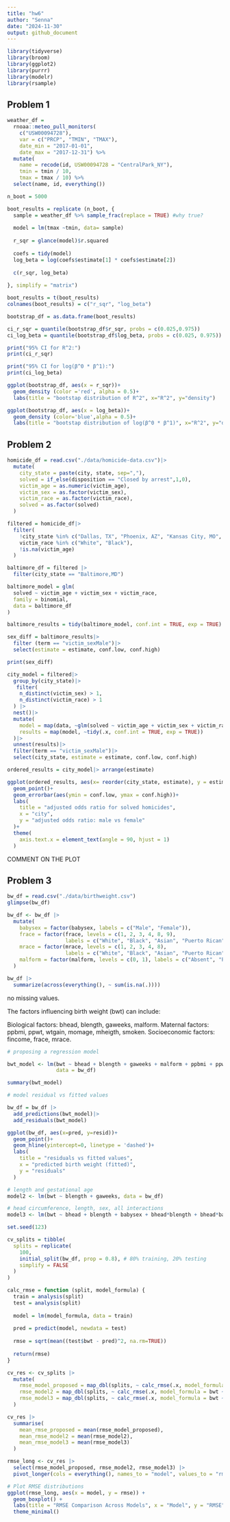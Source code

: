 ```yaml
---
title: "hw6"
author: "Senna"
date: "2024-11-30"
output: github_document
---
```


```r
library(tidyverse)
library(broom)
library(ggplot2)
library(purrr)
library(modelr)
library(rsample)
```



## Problem 1
```r
weather_df = 
  rnoaa::meteo_pull_monitors(
    c("USW00094728"),
    var = c("PRCP", "TMIN", "TMAX"), 
    date_min = "2017-01-01",
    date_max = "2017-12-31") %>%
  mutate(
    name = recode(id, USW00094728 = "CentralPark_NY"),
    tmin = tmin / 10,
    tmax = tmax / 10) %>%
  select(name, id, everything())
```

```r
n_boot = 5000

boot_results = replicate (n_boot, {
  sample = weather_df %>% sample_frac(replace = TRUE) #why true?
  
  model = lm(tmax ~tmin, data= sample)
  
  r_sqr = glance(model)$r.squared
  
  coefs = tidy(model)
  log_beta = log(coefs$estimate[1] * coefs$estimate[2])
  
  c(r_sqr, log_beta)
  
}, simplify = "matrix")

boot_results = t(boot_results)
colnames(boot_results) = c("r_sqr", "log_beta")

bootstrap_df = as.data.frame(boot_results)
```

```r
ci_r_sqr = quantile(bootstrap_df$r_sqr, probs = c(0.025,0.975))
ci_log_beta = quantile(bootstrap_df$log_beta, probs = c(0.025, 0.975))

print("95% CI for R^2:")
print(ci_r_sqr)

print("95% CI for log(β^0 * β^1):")
print(ci_log_beta)

```
```r
ggplot(bootstrap_df, aes(x = r_sqr))+
  geom_density (color ='red', alpha = 0.5)+
  labs(title = "bootstap distribution of R^2", x="R^2", y="density")

ggplot(bootstrap_df, aes(x = log_beta))+
  geom_density (color='blue',alpha = 0.5)+
  labs(title = "bootstap distribution of log(β^0 * β^1)", x="R^2", y="density")
```


## Problem 2

```r
homicide_df = read.csv("./data/homicide-data.csv")|>
  mutate(
    city_state = paste(city, state, sep=","),
    solved = if_else(disposition == "Closed by arrest",1,0),
    victim_age = as.numeric(victim_age),
    victim_sex = as.factor(victim_sex),
    victim_race = as.factor(victim_race),
    solved = as.factor(solved)
  )

filtered = homicide_df|>
  filter(
    !city_state %in% c("Dallas, TX", "Phoenix, AZ", "Kansas City, MO", "Tulsa, AL"),
    victim_race %in% c("White", "Black"),
    !is.na(victim_age)
  )
```
```r
baltimore_df = filtered |>
  filter(city_state == "Baltimore,MD")

baltimore_model = glm(
  solved ~ victim_age + victim_sex + victim_race,
  family = binomial,
  data = baltimore_df
)

baltimore_results = tidy(baltimore_model, conf.int = TRUE, exp = TRUE) # true true?

sex_diff = baltimore_results|>
  filter (term == "victim_sexMale")|>
  select(estimate = estimate, conf.low, conf.high)

print(sex_diff)
```
```r
city_model = filtered|>
  group_by(city_state)|>
   filter(
    n_distinct(victim_sex) > 1,  
    n_distinct(victim_race) > 1   
  ) |>
  nest()|>
  mutate(
    model = map(data, ~glm(solved ~ victim_age + victim_sex + victim_race, family = binomial, data = .x)),
    results = map(model, ~tidy(.x, conf.int = TRUE, exp = TRUE))
  )|>
  unnest(results)|>
  filter(term == "victim_sexMale")|>
  select(city_state, estimate = estimate, conf.low, conf.high)
```
```r
ordered_results = city_model|> arrange(estimate)

ggplot(ordered_results, aes(x= reorder(city_state, estimate), y = estimate))+
  geom_point()+
  geom_errorbar(aes(ymin = conf.low, ymax = conf.high))+
  labs(
    title = "adjusted odds ratio for solved homicides",
    x = "city",
    y = "adjusted odds ratio: male vs female"
  )+
  theme(
    axis.text.x = element_text(angle = 90, hjust = 1)  
  )
```
COMMENT ON THE PLOT

## Problem 3

```r
bw_df = read.csv("./data/birthweight.csv")
glimpse(bw_df)
```

```r
bw_df <- bw_df |>
  mutate(
    babysex = factor(babysex, labels = c("Male", "Female")),
    frace = factor(frace, levels = c(1, 2, 3, 4, 8, 9), 
                   labels = c("White", "Black", "Asian", "Puerto Rican", "Other", "Unknown")),
    mrace = factor(mrace, levels = c(1, 2, 3, 4, 8), 
                   labels = c("White", "Black", "Asian", "Puerto Rican", "Other")),
    malform = factor(malform, levels = c(0, 1), labels = c("Absent", "Present"))
  )

bw_df |>
  summarize(across(everything(), ~ sum(is.na(.))))
```
no missing values.




The factors influencing birth weight (bwt) can include:

Biological factors: bhead, blength, gaweeks, malform.
Maternal factors: ppbmi, ppwt, wtgain, momage, mheigth, smoken.
Socioeconomic factors: fincome, frace, mrace.

```r
# proposing a regression model

bwt_model <- lm(bwt ~ bhead + blength + gaweeks + malform + ppbmi + ppwt + wtgain + momage + mheight + smoken + fincome + frace, 
                data = bw_df)

summary(bwt_model)

```
```r
# model residual vs fitted values

bw_df = bw_df |>
  add_predictions(bwt_model)|>
  add_residuals(bwt_model)

ggplot(bw_df, aes(x=pred, y=resid))+
  geom_point()+
  geom_hline(yintercept=0, linetype = 'dashed')+
  labs(
    title = "residuals vs fitted values",
    x = "predicted birth weight (fitted)",
    y = "residuals"
  )
```

```r
# length and gestational age
model2 <- lm(bwt ~ blength + gaweeks, data = bw_df)

# head circumference, length, sex, all interactions
model3 <- lm(bwt ~ bhead + blength + babysex + bhead*blength + bhead*babysex + blength*babysex + bhead * blength * babysex, data = bw_df)
```


```r
set.seed(123)

cv_splits = tibble(
  splits = replicate(
    100,
    initial_split(bw_df, prop = 0.8), # 80% training, 20% testing
    simplify = FALSE
  )
)

calc_rmse = function (split, model_formula) {
  train = analysis(split)
  test = analysis(split)
  
  model = lm(model_formula, data = train)
  
  pred = predict(model, newdata = test)
  
  rmse = sqrt(mean((test$bwt - pred)^2, na.rm=TRUE))
  
  return(rmse)
}
```

```r
cv_res <- cv_splits |>
  mutate(
    rmse_model_proposed = map_dbl(splits, ~ calc_rmse(.x, model_formula = bwt ~ bhead + blength + gaweeks + malform + ppbmi + ppwt + wtgain + momage + mheight + smoken + fincome + frace)),
    rmse_model2 = map_dbl(splits, ~ calc_rmse(.x, model_formula = bwt ~ blength + gaweeks)),
    rmse_model3 = map_dbl(splits, ~ calc_rmse(.x, model_formula = bwt ~ bhead + blength + babysex + bhead * blength + bhead * babysex + blength * babysex + bhead * blength * babysex))
  )

cv_res |>
  summarise(
    mean_rmse_proposed = mean(rmse_model_proposed),
    mean_rmse_model2 = mean(rmse_model2),
    mean_rmse_model3 = mean(rmse_model3)
  )
```
```r
rmse_long <- cv_res |>
  select(rmse_model_proposed, rmse_model2, rmse_model3) |>
  pivot_longer(cols = everything(), names_to = "model", values_to = "rmse")

# Plot RMSE distributions
ggplot(rmse_long, aes(x = model, y = rmse)) +
  geom_boxplot() +
  labs(title = "RMSE Comparison Across Models", x = "Model", y = "RMSE") +
  theme_minimal()
```









